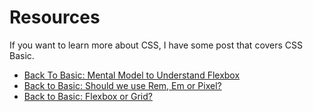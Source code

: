 # Resources

If you want to learn more about CSS, I have some post that covers CSS Basic.

- [Back To Basic: Mental Model to Understand Flexbox ](https://rab.al/blog/btb-flex-mental-model)
- [Back to Basic: Should we use Rem, Em or Pixel?](https://rab.al/blog/btb-rem-em)
- [Back to Basic: Flexbox or Grid?](https://rab.al/blog/btb-flexbox-grid)
